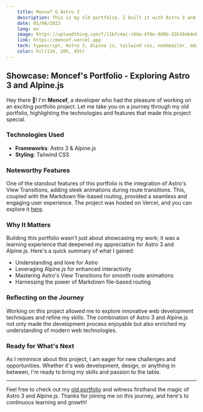 ```yaml
---
    title: Moncef & Astro 3
    description: This is my old portfolio. I built it with Astro 3 and Alpine.js, which helped me a lot to understand and made me love Astro.
    date: 01/08/2023
    lang: en
    image: https://uploadthing.com/f/11bfc4ac-c6da-4f6e-9d8b-33b10ab4eb22-j4c1op.png
    link: https://moncef.vercel.app
    tech: typescript, Astro 3, Alpine js, tailwind css, nodemailer, mdx
    color: hsl(134, 20%, 45%)
---
```


## Showcase: Moncef's Portfolio - Exploring Astro 3 and Alpine.js

Hey there 👋! I'm **Moncef**, a developer who had the pleasure of working on an exciting portfolio project. Let me take you on a journey through my old portfolio, highlighting the technologies and features that made this project special.

<BlogImage src="https://uploadthing.com/f/11bfc4ac-c6da-4f6e-9d8b-33b10ab4eb22-j4c1op.png" alt="Moncef Portfolio" />

### Technologies Used

- **Frameworks**: Astro 3 & Alpine.js
- **Styling**: Tailwind CSS

### Noteworthy Features

One of the standout features of this portfolio is the integration of Astro's View Transitions, adding sleek animations during route transitions. This, coupled with the Markdown file-based routing, provided a seamless and engaging user experience. The project was hosted on Vercel, and you can explore it [here](https://moncef.vercel.app).

### Why It Matters

Building this portfolio wasn't just about showcasing my work; it was a learning experience that deepened my appreciation for Astro 3 and Alpine.js. Here's a quick summary of what I gained:

- Understanding and love for Astro
- Leveraging Alpine.js for enhanced interactivity
- Mastering Astro's View Transitions for smooth route animations
- Harnessing the power of Markdown file-based routing

### Reflecting on the Journey

Working on this project allowed me to explore innovative web development techniques and refine my skills. The combination of Astro 3 and Alpine.js not only made the development process enjoyable but also enriched my understanding of modern web technologies.

### Ready for What's Next

As I reminisce about this project, I am eager for new challenges and opportunities. Whether it's web development, design, or anything in between, I'm ready to bring my skills and passion to the table.

---

Feel free to check out my [old portfolio](https://moncef.vercel.app) and witness firsthand the magic of Astro 3 and Alpine.js. Thanks for joining me on this journey, and here's to continuous learning and growth!